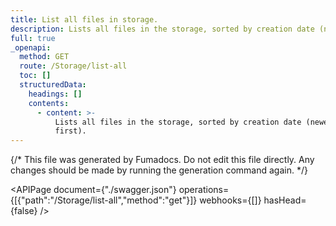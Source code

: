 ```yaml
---
title: List all files in storage.
description: Lists all files in the storage, sorted by creation date (newest first).
full: true
_openapi:
  method: GET
  route: /Storage/list-all
  toc: []
  structuredData:
    headings: []
    contents:
      - content: >-
          Lists all files in the storage, sorted by creation date (newest
          first).
---
```


{/* This file was generated by Fumadocs.
Do not edit this file directly. Any changes should be made by running the generation command again. */}

<APIPage document={"./swagger.json"} operations={[{"path":"/Storage/list-all","method":"get"}]} webhooks={[]} hasHead={false} />